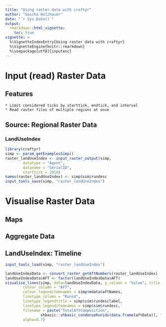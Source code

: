 ```yaml
---
title: "Using raster data with craftyr"
author: "Sascha Holzhauer"
date: "`r Sys.Date()`"
output: 
  rmarkdown::html_vignette:
    toc: true
vignette: >
  %\VignetteIndexEntry{Using raster data with craftyr}
  %\VignetteEngine{knitr::rmarkdown}
  %\usepackage[utf8]{inputenc}
---
```



# Input (read) Raster Data

## Features

	* Limit considered ticks by starttick, endtick, and interval
	* Read raster files of multiple regions at once

## Source: Regional Raster Data

### LandUseIndex

```r
library(craftyr)
simp <- param_getExamplesSimp()
raster_landUseIndex <- input_raster_output(simp,
		datatype = "Agent", 
		dataname = "SerialID",
		starttick = 2010)
names(raster_landUseIndex) <- simp$sim$rundesc
input_tools_save(simp, "raster_landUseIndex")
```

# Visualise Raster Data

## Maps

## Aggregate Data

## LandUseIndex: Timeline
```r
input_tools_load(simp, "raster_landUseIndex")
```
```r
landUseIndexData <- convert_raster_getAftNumbers(raster_landUseIndex)
landUseIndexData$AFT <- factor(landUseIndexData$AFT)
visualise_lines(simp, data=landUseIndexData, y_column = "Value", title = "Total AFT composition",
		colour_column = "AFT",
		colour_legenditemnames = simp$mdata$aftNames,
		linetype_column = "Runid",
		linetype_legendtitle = simp$sim$rundesclabel,
		linetype_legenditemnames = simp$sim$rundesc,
		filename = paste("TotalAftComposition", 
				shbasic::shbasic_condenseRunids(data.frame(aftData)[, "ID"]), sep="_"),
		alpha=0.7)
```